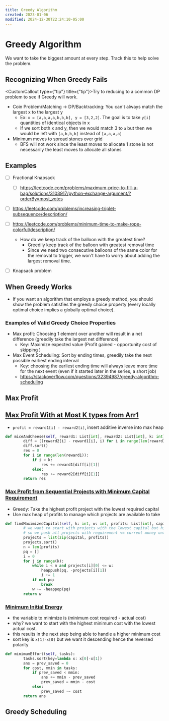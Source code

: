 ```yaml
---
title: Greedy Algorithm
created: 2023-01-06
modified: 2024-12-30T22:24:10-05:00
---
```

# Greedy Algorithm

We want to take the biggest amount at every step. Track this to help solve the problem.

## Recognizing When Greedy Fails

<CustomCallout type={"tip"} title={"tip"}>Try to reducing to a common DP problem to see if Greedy will work.</CustomCallout>

- Coin Problem/Matching -> DP/Backtracking: You can't always match the largest x to the largest y
  - Ex: `x = [a,a,a,a,b,b,b], y = [3,2,2]`. The goal is to take `y[i]` quantities of identical objects in x
  - If we sort both x and y, then we would match 3 to `a` but then we would be left with `[a,b,b,b]` instead of `[a,a,a,a]`
- Minimum moves to spread stones over grid
  - BFS will not work since the least moves to allocate 1 stone is not necessarily the least moves to allocate all stones

## Examples

- [ ] Fractional Knapsack

  - [ ] https://leetcode.com/problems/maximum-price-to-fill-a-bag/solutions/3103917/python-exchange-argument/?orderBy=most_votes

- [ ] https://leetcode.com/problems/increasing-triplet-subsequence/description/

- [ ] https://leetcode.com/problems/minimum-time-to-make-rope-colorful/description/

  - How do we keep track of the balloon with the greatest time?
    - Greedily keep track of the balloon with greatest removal time
    - Since we need two consecutive balloons of the same color for the removal to trigger, we won't have to worry about adding the largest removal time.

- [ ] Knapsack problem

## When Greedy Works

- If you want an algorithm that employs a greedy method, you should show the problem satisfies the greedy choice property (every locally optimal choice implies a globally optimal choice).

### Examples of Valid Greedy Choice Properties

- Max profit: Choosing 1 element over another will result in a net difference (greedily take the largest net difference)
  - Key: Maximize expected value (Profit gained - opportunity cost of skipping )
- Max Event Scheduling: Sort by ending times, greedily take the next possible earliest ending interval
  - Key: choosing the earliest ending time will always leave more time for the next event (even if it started later in the series, a short job)
  - https://stackoverflow.com/questions/32394987/greedy-algorithm-scheduling

## Max Profit

## [Max Profit With at Most K types from Arr1](https://leetcode.com/problems/mice-and-cheese/)

- `profit = reward1[i] - reward2[i]`, insert additive inverse into max heap

```python
def miceAndCheese(self, reward1: List[int], reward2: List[int], k: int) -> int:
        diff = [(reward2[i] - reward1[i], i) for i in range(len(reward1))]
        diff.sort()
        res = 0
        for i in range(len(reward1)):
            if i < k:
                res += reward1[diff[i][1]]
            else:
                res += reward2[diff[i][1]]
        return res
```

### [Max Profit from Sequential Projects with Minimum Capital Requirement](https://leetcode.com/problems/ipo/description)

- Greedy: Take the highest profit project with the lowest required capital
- Use max heap of profits to manage which projects are available to take

```python
def findMaximizedCapital(self, k: int, w: int, profits: List[int], capital: List[int]) -> int:
        # we want to start with projects with the lowest capital but highest profits
        # so we push all projects with requirement <= current money onto a maxheap
        projects = list(zip(capital, profits))
        projects.sort()
        n = len(profits)
        pq = []
        i = 0
        for j in range(k):
            while i < n and projects[i][0] <= w:
                heappush(pq, -projects[i][1])
                i += 1
            if not pq:
                break
            w += -heappop(pq)
        return w
```

### [Minimum Initial Energy](https://leetcode.com/problems/minimum-initial-energy-to-finish-tasks/)

- the variable to minimize is (minimum cost required - actual cost)
- why? we want to start with the highest minimum cost with the lowest actual cost.
- this results in the next step being able to handle a higher minimum cost
- sort key is `x[1]-x[0]` but we want it descending hence the reversed polarity

```python
def minimumEffort(self, tasks):
        tasks.sort(key=lambda x: x[0]-x[1])
        ans = prev_saved = 0
        for cost, mmin in tasks:
            if prev_saved < mmin:
                ans += mmin - prev_saved
                prev_saved = mmin - cost
            else: 
                prev_saved -= cost
        return ans
```

## Greedy Scheduling
